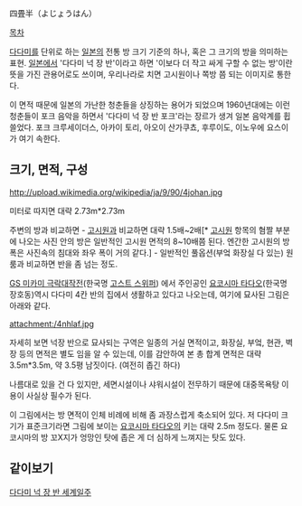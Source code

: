 四畳半（よじょうはん）

[[목차]]

[[다다미]]를 단위로 하는 [[일본]]의 전통 방 크기 기준의 하나, 혹은 그 크기의 방을 의미하는 표현. [[일본]]에서 '다다미 넉 장 반'이라고 하면 '이보다 더 작고 싸게 구할 수 없는 방'이란 뜻을 가진 관용어로도 쓰이며, 우리나라로 치면 고시원이나 쪽방 쯤 되는 이미지로 통한다.

이 면적 때문에 일본의 가난한 청춘들을 상징하는 용어가 되었으며 1960년대에는 이런 청춘들이 포크 음악을 하면서 '다다미 넉 장 반 포크'라는 장르가 생겨 일본 음악계를 휩쓸었다.  포크 크루세이더스, 아카이 토리, 아오이 산가쿠쵸, 후루이도, 이노우에 요스이가 여기 속한다.

== 크기, 면적, 구성 ==
http://upload.wikimedia.org/wikipedia/ja/9/90/4johan.jpg

미터로 따지면 대략 2.73m*2.73m

주변의 방과 비교하면
- [[고시원]]과 비교하면 대략 1.5배~2배[* [[고시원]] 항목의 혐짤 부분에 나오는 사진 안의 방은 일반적인 고시원 면적의 8~10배쯤 된다. 엔간한 고시원의 방 폭은 사진속의 침대와 좌우 폭이 거의 같다.]
- 일반적인 풀옵션(부엌 화장실 다 있는) 원룸과 비교하면 반을 좀 넘는 정도.

[[GS 미카미 극락대작전]](한국명 [[고스트 스위퍼]]) 에서 주인공인 [[요코시마 타다오]](한국명 장호동)역시 다다미 4칸 반의 집에서 생활하고 있다고 나오는데, 여기에 묘사된 그림은 아래와 같다.

attachment:/4nhlaf.jpg

자세히 보면 넉장 반으로 묘사되는 구역은 일종의 거실 면적이고, 화장실, 부엌, 현관, 벽장 등의 면적은 별도 임을 알 수 있는데, 이를 감안하여 본 총 합계 면적은 대략 3.5m*3.5m, 약 3.5평 남짓이다.
(여전히 좁긴 하다)

나름대로 있을 건 다 있지만, 세면시설이나 샤워시설이 전무하기 때문에 대중목욕탕 이용이 사실상 필수가 된다.

이 그림에서는 방 면적이 인체 비례에 비해 좀 과장스럽게 축소되어 있다. 저 다다미 크기가 표준크기라면 그림에 보이는 [[요코시마 타다오]]의 키는 대략 2.5m 정도다.
물론 요코시마의 방 꼬X지가 엉망인 탓에 좁은 게 더 심하게 느껴지는 탓도 있다.

== 같이보기 ==

[[다다미 넉 장 반 세계일주]]
